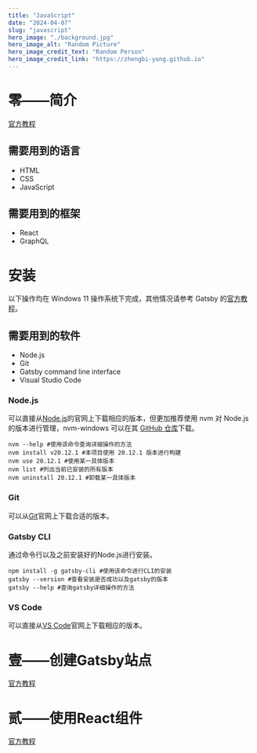 ```yaml
---
title: "JavaScript"
date: "2024-04-07"
slug: "javascript"
hero_image: "./background.jpg"
hero_image_alt: "Random Picture"
hero_image_credit_text: "Random Person"
hero_image_credit_link: "https://zhengbi-yong.github.io"
---
```

# 零——简介

[官方教程](https://www.gatsbyjs.com/docs/tutorial/getting-started/part-0/)

## 需要用到的语言

* HTML
* CSS
* JavaScript

## 需要用到的框架

* React
* GraphQL

# 安装

以下操作均在 Windows 11 操作系统下完成，其他情况请参考 Gatsby 的[官方教程](https://www.gatsbyjs.com/docs/tutorial/getting-started/)。

## 需要用到的软件

* Node.js
* Git
* Gatsby command line interface
* Visual Studio Code

### Node.js

可以直接从[Node.js](https://nodejs.org/en)的官网上下载相应的版本，但更加推荐使用 nvm 对 Node.js 的版本进行管理，nvm-windows 可以在其 [GitHub 仓库](https://github.com/coreybutler/nvm-windows)下载。

```shell
nvm --help #使用该命令查询详细操作的方法
nvm install v20.12.1 #本项目使用 20.12.1 版本进行构建
nvm use 20.12.1 #使用某一具体版本
nvm list #列出当前已安装的所有版本
nvm uninstall 20.12.1 #卸载某一具体版本
```

### Git

可以从[Git](https://git-scm.com)官网上下载合适的版本。

### Gatsby CLI

通过命令行以及之前安装好的Node.js进行安装。

```shell
npm install -g gatsby-cli #使用该命令进行CLI的安装
gatsby --version #查看安装是否成功以及gatsby的版本
gatsby --help #查询gatsby详细操作的方法
```

### VS Code

可以直接从[VS Code](https://code.visualstudio.com)官网上下载相应的版本。

# 壹——创建Gatsby站点

[官方教程](https://www.gatsbyjs.com/docs/tutorial/getting-started/part-1/)

# 贰——使用React组件

[官方教程](https://www.gatsbyjs.com/docs/tutorial/getting-started/part-2/)
